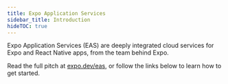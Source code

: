 ```yaml
---
title: Expo Application Services
sidebar_title: Introduction
hideTOC: true
---
```



Expo Application Services (EAS) are deeply integrated cloud services for Expo and React Native apps, from the team behind Expo.

Read the full pitch at [expo.dev/eas](https://expo.dev/eas), or follow the links below to learn how to get started.

<BoxLink title="EAS Build" description="Compile and sign Android/iOS apps with custom native code in the cloud. Learn more." href="/build/introduction" Icon={BuildIcon} />

<BoxLink title="EAS Submit" description="Upload your app to the Apple App Store or Google Play Store from the cloud with one CLI command. Learn more." href="/submit/introduction" Icon={StoreIcon} />

<BoxLink title="EAS Update" description="Address small bugs and push quick fixes directly to end-users. Learn more." href="/eas-update/introduction" Icon={UpdateIcon} />

<BoxLink title="EAS Metadata (In Beta)" description="Upload all app store information required to get your app published. Learn more." href="/eas/metadata/" />

